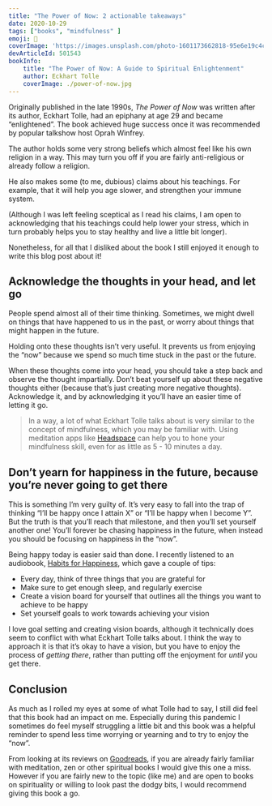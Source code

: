 ```yaml
---
title: "The Power of Now: 2 actionable takeaways"
date: 2020-10-29
tags: ["books", "mindfulness" ]
emoji: 📅
coverImage: 'https://images.unsplash.com/photo-1601173662818-95e6e19c4c50?ixlib=rb-1.2.1&ixid=eyJhcHBfaWQiOjEyMDd9&auto=format&fit=crop&w=2380&q=80'
devArticleId: 501543
bookInfo:
    title: "The Power of Now: A Guide to Spiritual Enlightenment"
    author: Eckhart Tolle
    coverImage: ./power-of-now.jpg
---
```


Originally published in the late 1990s, _The Power of Now_ was written after its author, Eckhart Tolle, had an epiphany at age 29 and became “enlightened”. The book achieved huge success once it was recommended by popular talkshow host Oprah Winfrey.

The author holds some very strong beliefs which almost feel like his own religion in a way. This may turn you off if you are fairly anti-religious or already follow a religion. 

He also makes some (to me, dubious) claims about his teachings. For example, that it will help you age slower, and strengthen your immune system. 

(Although I was left feeling sceptical as I read his claims, I am open to acknowledging that his teachings could help lower your stress, which in turn probably helps you to stay healthy and live a little bit longer).

Nonetheless, for all that I disliked about the book I still enjoyed it enough to write this blog post about it!

## Acknowledge the thoughts in your head, and let go
People spend almost all of their time thinking. Sometimes, we might dwell on things that have happened to us in the past, or worry about things that might happen in the future.

Holding onto these thoughts isn’t very useful. It prevents us from enjoying the “now” because we spend so much time stuck in the past or the future.

When these thoughts come into your head, you should take a step back and observe the thought impartially. Don’t beat yourself up about these negative thoughts either (because that’s just creating more negative thoughts). Acknowledge it, and by acknowledging it you’ll have an easier time of letting it go.

> In a way, a lot of what Eckhart Tolle talks about is very similar to the concept of mindfulness, which you may be familiar with. Using meditation apps like [Headspace](https://www.headspace.com/mindfulness) can help you to hone your mindfulness skill, even for as little as 5 - 10 minutes a day.

## Don’t yearn for  happiness in the future, because you’re never going to get there
This is something I’m very guilty of. It’s very easy to fall into the trap of thinking “I’ll be happy once I attain X” or “I’ll be happy when I become Y”. But the truth is that you’ll reach that milestone, and then you’ll set yourself another one! You’ll forever be chasing happiness in the future, when instead you should be focusing on happiness in the “now”. 

Being happy today is easier said than done. I recently listened to an audiobook, [Habits for Happiness](https://www.audible.com.au/pd/Habits-for-Happiness-Audiobook/B082FM2ZKJ), which gave a couple of tips:

* Every day, think of three things that you are grateful for
* Make sure to get enough sleep, and regularly exercise
* Create a vision board for yourself that outlines all the things you want to achieve to be happy
* Set yourself goals to work towards achieving your vision

I love goal setting and creating vision boards, although it technically does seem to conflict with what Eckhart Tolle talks about. I think the way to approach it is that it’s okay to have a vision, but you have to enjoy the process of _getting there_, rather than putting off the enjoyment for _until_ you get there.

## Conclusion
As much as I rolled my eyes at some of what Tolle had to say, I still did feel that this book had an impact on me. Especially during this pandemic I sometimes do feel myself struggling a little bit and this book was a helpful reminder to spend less time worrying or yearning and to try to enjoy the “now”.

From looking at its reviews on [Goodreads](https://www.goodreads.com/book/show/6708.The_Power_of_Now), if you are already fairly familiar with meditation, zen or other spiritual books I would give this one a miss. However if you are fairly new to the topic (like me) and are open to books on spirituality or willing to look past the dodgy bits, I would recommend giving this book a go.